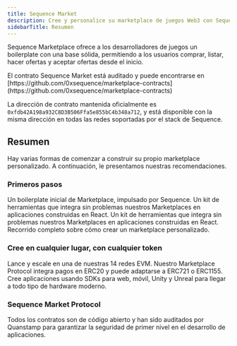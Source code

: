 ```yaml
---
title: Sequence Market
description: Cree y personalice su marketplace de juegos Web3 con Sequence Marketplace.
sidebarTitle: Resumen
---
```


Sequence Marketplace ofrece a los desarrolladores de juegos un boilerplate con una base sólida, permitiendo a los usuarios comprar, listar, hacer ofertas y aceptar ofertas desde el inicio.

<Tip>
  El contrato Sequence Market está auditado y puede encontrarse en [https://github.com/0xsequence/marketplace-contracts](https://github.com/0xsequence/marketplace-contracts)

  La dirección de contrato mantenida oficialmente es `0xfdb42A198a932C8D3B506Ffa5e855bC4b348a712`, y está disponible con la misma dirección en todas las redes soportadas por el stack de Sequence.
</Tip>

## Resumen
Hay varias formas de comenzar a construir su propio marketplace personalizado. A continuación, le presentamos nuestras recomendaciones.

### Primeros pasos

<CardGroup cols={2}>
  <Card title="Boilerplate inicial" icon="play" href="/solutions/marketplaces/custom-marketplace/getting-started">
    Un boilerplate inicial de Marketplace, impulsado por Sequence.
  </Card>

  <Card title="Marketplace SDK" icon="hammer" href="/sdk/marketplace-sdk/overview">
    Un kit de herramientas que integra sin problemas nuestros Marketplaces en aplicaciones construidas en React.
  </Card>

  <Card title="APIs de Marketplace" icon="server" href="/api-references/marketplace/endpoints">
    Un kit de herramientas que integra sin problemas nuestros Marketplaces en aplicaciones construidas en React.
  </Card>

  <Card title="Guía de principio a fin" icon="book" href="/guides/custom-marketplace">
    Recorrido completo sobre cómo crear un marketplace personalizado.
  </Card>
</CardGroup>

### Cree en cualquier lugar, con cualquier token

<CardGroup cols={2}>
  <Card title="Red" icon="globe" href="https://status.sequence.info">
    Lance y escale en una de nuestras 14 redes EVM.
  </Card>

  <Card title="Protocolos de tokens" icon="wallet" href="https://github.com/0xsequence/contracts-library/tree/master/src/tokens">
    Nuestro Marketplace Protocol integra pagos en ERC20 y puede adaptarse a ERC721 o ERC1155.
  </Card>

  <Card title="Multiplataforma" icon="mobile" href="/solutions/monetization-overview#sequence-marketplaces">
    Cree aplicaciones usando SDKs para web, móvil, Unity y Unreal para llegar a todo tipo de hardware moderno.
  </Card>
</CardGroup>

### Sequence Market Protocol

<CardGroup cols={2}>
  <Card title="Código abierto y auditado" icon="code-branch" href="https://github.com/0xsequence/contracts-library/?tab=readme-ov-file">
    Todos los contratos son de código abierto y han sido auditados por Quanstamp para garantizar la seguridad de primer nivel en el desarrollo de aplicaciones.
  </Card>
</CardGroup>